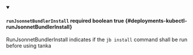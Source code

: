 
<details className="config-field" data-expandable="false" open>
<summary>

#### `runJsonnetBundlerInstall` <span className="config-field-required" data-required="false">required</span> <span className="config-field-type">boolean</span> <span className="config-field-default">true</span> {#deployments-kubectl-runJsonnetBundlerInstall}

RunJsonnetBundlerInstall indicates if the `jb install` command shall be run before using tanka

</summary>


</details>
